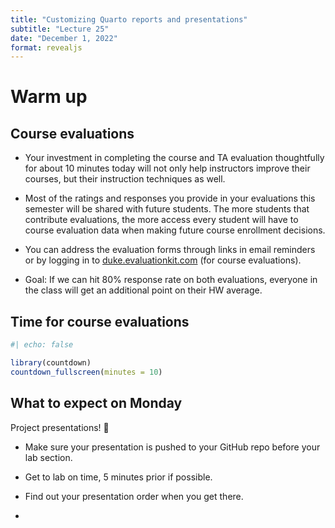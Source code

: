 ```yaml
---
title: "Customizing Quarto reports and presentations"
subtitle: "Lecture 25"
date: "December 1, 2022"
format: revealjs
---
```


# Warm up

## Course evaluations {.smaller}

-   Your investment in completing the course and TA evaluation thoughtfully for about 10 minutes today will not only help instructors improve their courses, but their instruction techniques as well.

-   Most of the ratings and responses you provide in your evaluations this semester will be shared with future students.
    The more students that contribute evaluations, the more access every student will have to course evaluation data when making future course enrollment decisions.

-   You can address the evaluation forms through links in email reminders or by logging in to [duke.evaluationkit.com](https://duke.evaluationkit.com/) (for course evaluations).

-   Goal: If we can hit 80% response rate on both evaluations, everyone in the class will get an additional point on their HW average.

## Time for course evaluations

```r
#| echo: false

library(countdown)
countdown_fullscreen(minutes = 10)
```

## What to expect on Monday

Project presentations!
🥳

-   Make sure your presentation is pushed to your GitHub repo before your lab section.

-   Get to lab on time, 5 minutes prior if possible.

-   Find out your presentation order when you get there.

-   
